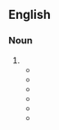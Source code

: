 {{also|cooperation|coopération|coöperation|coöpération}}
==English==

===Noun===
{{en-noun|-}}

# {{alternative spelling of|en|cooperation}}
#* {{quote-book|en|year=1842|author={{w|Letitia Elizabeth Landon}}|title=Lady Anne Granard|volume=1|page=24|text="Pray," said she, "keep any thing like sentiment for Allerton. I am not the least afraid that you will have too much. But one thing I beg to observe—I shall expect active '''co-operation''' on your part. You are clever enough if you exert yourself, and that is what people usually do when it is for themselves."}}
#* {{quote-book|en|year=1913|author=[[w:Robert Barr (writer)|Robert Barr]]
|title=Lord Stranleigh Abroad
|chapter=4|url=http://openlibrary.org/works/OL1796924W
|passage=“I have tried, as I hinted, to enlist the '''co-operation''' of other capitalists, but experience has taught me that any appeal is futile that does not impinge directly upon cupidity.&thinsp;&hellip;&thinsp;.”}}
#* {{quote-book
|en
|year=1968
|chapter=CHINA
|title={{w|Encyclopedia Britannica}}
|volume=5
|LCCN=68-10064
|OCLC=1036882
|page=592
|column=2
|text=Although Chiang Kai-shek was released without publicly acceding and Chang Hsüeh-liang was technically punished, in effect the dramatic incident was the precursor to the easing of the war against the Communists and to the eventual '''co-operation''' of the latter in the defense against Japan.}}
#* {{quote-book|en|year=1985|orig_year=1967|author=John Bartholomew & Son Limited|title=The Times Atlas of the World|edition=Seventh Comprehensive Edition|publisher=Times Books Limited|isbn=0-8129-1298-5|section=plate 123|entry=Antarctica|text=Note: Under the Antarctic Treaty of 1959 all territorial claims are held under abeyance in the interest of international '''co-operation''' for scientific purposes.}}
#* {{quote-journal|en|year=2019|month=October|author=James Abbott|title=Esk Valley revival|journal=Modern Railways|page=78|text=Now the '''co-operation''' is set to go one step further. 'We'll be training NYMR <small>[North Yorkshire Moors Railway]</small> staff in basic NR <small>[Network Rail]</small> competencies and awarding Sentinel licences so they'll be able to work as contractors on NR's behalf and we won't be so dependent on people travelling out from Middlesbrough' says Mr Gee.}}
#* {{seemoreCites|en}}